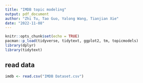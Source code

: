 ```yaml
---
title: "IMDB topic modeling"
output: pdf_document
author: "Zhi Tu, Tao Guo, Yalong Wang, Tianjian Xie"
date: "2022-11-08"
---
```


```r
knitr::opts_chunk$set(echo = TRUE)
pacman::p_load(tidyverse, tidytext, ggplot2, tm, topicmodels)
library(dplyr)
library(tidytext)
```

## read data

```r
imdb <- read.csv("IMDB Dataset.csv")
```


```r

```

